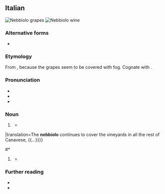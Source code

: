 {{also|Nebbiolo}}

==Italian==
{{was fwotd|it|2013|November|10}}
[[File:Close up of Nebbiolo cluster in Italy.jpg|thumb|'''Nebbiolo''' grapes]]
[[File:Cascin Adelaide Barolo & decanter.jpg|thumb|'''Nebbiolo''' wine]]

===Alternative forms===
* {{alter|it|nebiolo}}

===Etymology===
From {{affix|it|nebbia|t1=fog|-olo}}, because the grapes seem to be covered with fog. Cognate with {{cog|pms|nebieul}}.

===Pronunciation===
* {{it-IPA|nebbiòlo}}
* {{rhymes|it|ɔlo}}
* {{hyphenation|it|neb|biò|lo}}

===Noun===
{{it-noun|m}}

# {{lb|it|usually|_|uncountable}} {{l|en|Nebbiolo}} {{gloss|grape variety}}
#* {{quote-book
|it
|year=1836
|author=Rocco Ragazzoni
|title=Repertorio d’Agricoltura e di Scienze Economiche ed Industriali
|volume=3
|pageurl=http://books.google.com/books?id=tsisyAZUcOkC&pg=PA273&dq=%22nebbiolo%22#v=onepage
|page=273
|passage=Il '''nebbiolo''' continua a cuoprire i vigneti in tutto il resto del Canavesano, {{...}}
|translation=The '''nebbiolo''' continues to cover the vineyards in all the rest of Canavese, {{...}}}}
#* {{quote-book
|it
|year=2011
|author=Federico Oldenburg
|author2=Luisa Cortese (translator)
|title=Il Profumo del Vino
|publisher=Planeta
|passage=L’uva, naturalmente, è la stessa: la singolare '''nebbiolo'''.
|translation=The grape, naturally, is the same: the unique '''nebbiolo'''.}}
# {{lb|it|usually|_|uncountable}} {{l|en|Nebbiolo}} {{gloss|red wine made from Nebbiolo grapes}}
#* {{quote-book
|it
|year=2007
|author=Giorgio Bocca
|title=Il Provinciale: Settant’anni di vita italiana
|publisher=Giangiacomo Feltrinelli
|pageurl=http://books.google.com/books?id=O-EnoS8mm1IC&pg=PA289&dq=%22nebbiolo%22#v=onepage
|page=289
|passage=“Dove hai preso questo '''Nebbiolo'''?”. “Non è '''Nebbiolo''',” dice Angelo, “è Cabernet Sauvignon.”
|translation=“Where did you get this '''Nebbiolo'''?”. “It’s not '''nebbiolo''', said Angelo, “it is Cabernet Sauvignon.”}}

===Further reading===
* {{pedia||Nebbiolo grapes|lang=it}}
* {{pedia|nebbiolo d'Alba|Nebbiolo wine|lang=it}}

{{C|it|Grapevines|Wine}}
